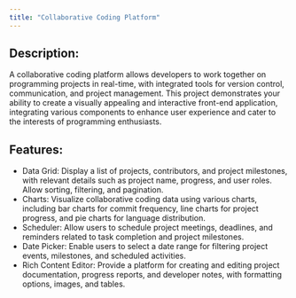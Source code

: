 ```yaml
---
title: "Collaborative Coding Platform"
---
```


## Description:

A collaborative coding platform allows developers to work together on programming projects in real-time, with integrated tools for version control, communication, and project management. This project demonstrates your ability to create a visually appealing and interactive front-end application, integrating various components to enhance user experience and cater to the interests of programming enthusiasts.

## Features:

-   Data Grid: Display a list of projects, contributors, and project milestones, with relevant details such as project name, progress, and user roles. Allow sorting, filtering, and pagination.
-   Charts: Visualize collaborative coding data using various charts, including bar charts for commit frequency, line charts for project progress, and pie charts for language distribution.
-   Scheduler: Allow users to schedule project meetings, deadlines, and reminders related to task completion and project milestones.
-   Date Picker: Enable users to select a date range for filtering project events, milestones, and scheduled activities.
-   Rich Content Editor: Provide a platform for creating and editing project documentation, progress reports, and developer notes, with formatting options, images, and tables.
